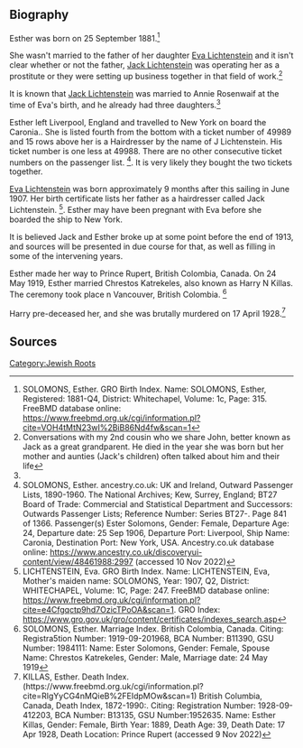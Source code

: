 [[Category:Jewish Roots]]
== Biography ==

Esther was born on 25 September 1881.<ref name="Birth Certificate">SOLOMONS, Esther. GRO Birth Index. Name: SOLOMONS, Esther, Registered: 1881-Q4, District: Whitechapel, Volume:  1c, Page:  315. FreeBMD database online: https://www.freebmd.org.uk/cgi/information.pl?cite=VOH4tMtN23wI%2BiB86Nd4fw&scan=1</ref>

She wasn't married to the father of her daughter [[Lichtenstein-152 | Eva Lichtenstein]] and it isn't clear whether or not the father, [[Lichtenstein-153 | Jack Lichtenstein]] was operating her as a prostitute or they were setting up business together in that field of work.<ref name="Convo CS">Conversations with my 2nd cousin who we share John, better known as Jack as a great grandparent. He died in the year she was born but her mother and aunties (Jack's children) often talked about him and their life</ref>

It is known that [[Lichtenstein-153 | Jack Lichtenstein]] was married to Annie Rosenwaif at the time of Eva's birth, and he already had three daughters.<ref name="Convo CS" />

Esther left Liverpool, England and travelled to New York on board the Caronia..  She is listed fourth from the bottom with a ticket number of 49989 and 15 rows above her is a Hairdresser by the name of J Lichtenstein.  His ticket number is one less at 49988.  There are no other consecutive ticket numbers on the passenger list.  <ref name="19060925 LIV-NY OUT">SOLOMONS, Esther. ancestry.co.uk: UK and Ireland, Outward Passenger Lists, 1890-1960. The National Archives; Kew, Surrey, England; BT27 Board of Trade: Commercial
and Statistical Department and Successors: Outwards Passenger Lists; Reference Number:
Series BT27-. Page 841 of 1366. Passenger(s) Ester Solomons, Gender: Female, Departure Age: 24, Departure date: 25 Sep 1906, Departure Port: Liverpool, Ship Name: Caronia, Destination Port: New York, USA.  Ancestry.co.uk database online: https://www.ancestry.co.uk/discoveryui-content/view/48461988:2997 (accessed 10 Nov 2022)</ref>.  It is very likely they bought the two tickets together.

[[Lichtenstein-152 | Eva Lichtenstein]] was born approximately 9 months after this sailing in June 1907.  Her birth certificate lists her father as a hairdresser called Jack Lichtenstein. <ref name="Birth Certificate EL">LICHTENSTEIN, Eva. GRO Birth Index. Name: LICHTENSTEIN, Eva, Mother's maiden name: SOLOMONS, Year: 1907, Q2, District: WHITECHAPEL, Volume:  1C, Page:  247. FreeBMD database online: https://www.freebmd.org.uk/cgi/information.pl?cite=e4Cfgqctp9hd7OzicTPoOA&scan=1.  GRO Index: https://www.gro.gov.uk/gro/content/certificates/indexes_search.asp</ref>.  Esther may have been pregnant with Eva before she boarded the ship to New York.

It is believed Jack and Esther broke up at some point before the end of 1913, and sources will be presented in due course for that, as well as filling in some of the intervening years.

Esther made her way to Prince Rupert, British Colombia, Canada.  On 24 May 1919, Esther married Chrestos Katrekeles, also known as Harry N Killas.  The ceremony took place n Vancouver, British Colombia. <ref name="Marriage Certificate">SOLOMONS, Esther. Marriage Index. British Colombia, Canada. Citing: Registra5tion Number: 1919-09-201968, BCA Number: B11390, GSU Number: 1984111: Name: Ester Solomons, Gender: Female, Spouse Name: Chrestos Katrekeles, Gender: Male, Marriage date: 24 May 1919</ref>

Harry pre-deceased her, and she was brutally murdered on 17 April 1928.<ref name="death certificate">KILLAS, Esther. Death Index. (https://www.freebmd.org.uk/cgi/information.pl?cite=RlgYyCG4nMQieB%2FEIdpMOw&scan=1) British Columbia, Canada, Death Index, 1872-1990:. Citing: Registration Number: 1928-09-412203, BCA Number: B13135, GSU Number:1952635. Name: Esther Killas, Gender: Female, Birth Year: 1889, Death Age: 39, Death Date: 17 Apr 1928, Death Location: Prince Rupert (accessed 9 Nov 2022)</ref>

== Sources ==
<references />